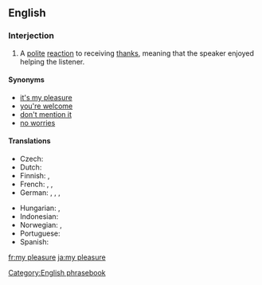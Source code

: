 ==English==

===Interjection===
{{en-interj}}

# A [[polite]] [[reaction]] to receiving [[thanks]], meaning that the speaker enjoyed helping the listener.

====Synonyms====
* [[it's my pleasure]]
* [[you're welcome]]
* [[don't mention it]]
* [[no worries]] {{qualifier|informal}}

====Translations====
{{trans-top|a polite reaction to receiving thanks}}
* Czech: {{t-|cs|potěšení na mé straně}}
* Dutch: {{t+|nl|graag gedaan}}
* Finnish: {{t+|fi|eipä kestä}}, {{t+|fi|ole hyvä}}
* French: {{t-|fr|tout le plaisir est pour moi}}, {{qualifier|formal}} {{t-|fr|ce fut un plaisir}}, {{t+|fr|de rien}}
* German: {{t+|de|gern geschehen}}, {{t-|de|mit Vergnügen}}, {{t-|de|nichts zu danken}}, {{t+|de|keine Ursache}}
{{trans-mid}}
* Hungarian: {{t+|hu|kérem}},  {{t+|hu|szívesen}}
* Indonesian: {{t-|id|dengan senang hati}}
* Norwegian: {{t-|no|bare hyggelig}}, {{t-|no|værsågod}}
* Portuguese: {{t-|pt|o prazer é todo meu|c}}
* Spanish: {{t+|es|de nada}}
{{trans-bottom}}

[[Category:English phrasebook]]

[[fr:my pleasure]]
[[ja:my pleasure]]